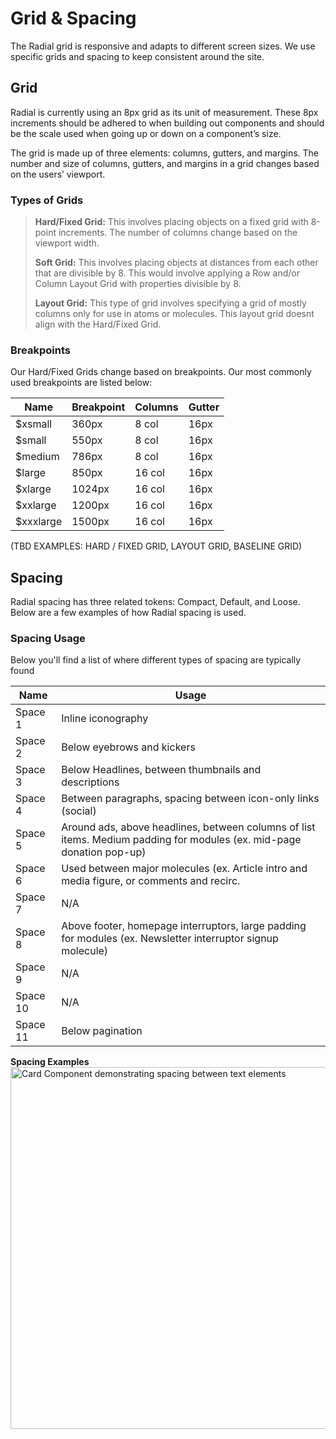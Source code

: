 
<Meta title="Foundations/Grid & Spacing" />



# Grid & Spacing

The Radial grid is responsive and adapts to different screen sizes. We use specific grids and spacing to keep consistent around the site.

## Grid

Radial is currently using an 8px grid as its unit of measurement. These 8px increments should be adhered to when building out components and should be the scale used when going up or down on a component’s size.

The grid is made up of three elements: columns, gutters, and margins. The number and size of columns, gutters, and margins in a grid changes based on the users’ viewport.

  
  

### Types of Grids

> **Hard/Fixed Grid:** This involves placing objects on a fixed grid with 8-point increments. The number of columns change based on the viewport width.
> 
> **Soft Grid:** This involves placing objects at distances from each other that are divisible by 8. This would involve applying a Row and/or Column Layout Grid with properties divisible by 8.
> 
> **Layout Grid:** This type of grid involves specifying a grid of mostly columns only for use in atoms or molecules. This layout grid doesnt align with the Hard/Fixed Grid.

  

### Breakpoints

Our Hard/Fixed Grids change based on breakpoints. Our most commonly used breakpoints are listed below:

| Name | Breakpoint | Columns | Gutter |
|--|--|--|--|
| $xsmall | 360px | 8 col | 16px |
| $small | 550px | 8 col | 16px |
| $medium | 786px | 8 col | 16px |
| $large | 850px | 16 col | 16px |
| $xlarge | 1024px | 16 col | 16px |
| $xxlarge | 1200px | 16 col | 16px |
| $xxxlarge | 1500px | 16 col | 16px |

  

(TBD EXAMPLES: HARD / FIXED GRID, LAYOUT GRID, BASELINE GRID)

## Spacing

Radial spacing has three related tokens: Compact, Default, and Loose. Below are a few examples of how Radial spacing is used.

<SpacingTable />

### Spacing Usage
Below you'll find a list of where different types of spacing are typically found

| Name | Usage |
|--|--|
| Space 1 | Inline iconography |
| Space 2 | Below eyebrows and kickers |
| Space 3 | Below Headlines, between thumbnails and descriptions |
| Space 4 | Between paragraphs, spacing between icon-only links (social) |
| Space 5 | Around ads, above headlines, between columns of list items. Medium padding for modules (ex. mid-page donation pop-up) |
| Space 6 | Used between major molecules (ex. Article intro and media figure, or comments and recirc.  |
| Space 7 | N/A |
| Space 8 | Above footer, homepage interruptors, large padding for modules (ex. Newsletter interruptor signup molecule) |
| Space 9 | N/A |
| Space 10 | N/A |
| Space 11 | Below pagination |

**Spacing Examples**
<img alt="Card Component demonstrating spacing between text elements" src="./images/Foundations-Spacing-DefaultSpacingExample.png" width="579" />
